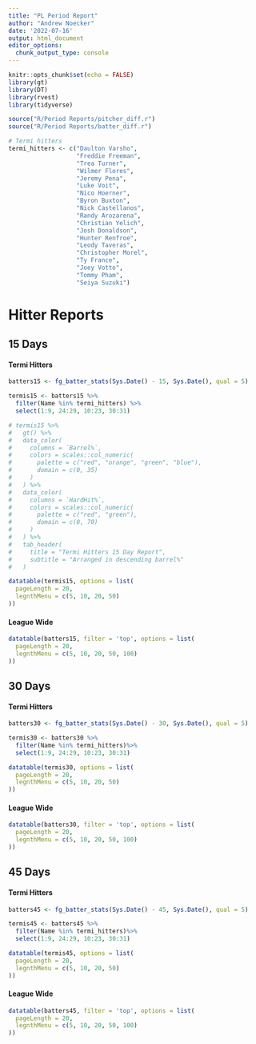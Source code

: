 ```yaml
---
title: "PL Period Report"
author: "Andrew Noecker"
date: '2022-07-16'
output: html_document
editor_options: 
  chunk_output_type: console
---
```


```r
knitr::opts_chunk$set(echo = FALSE)
library(gt)
library(DT)
library(rvest)
library(tidyverse)

source("R/Period Reports/pitcher_diff.r")
source("R/Period Reports/batter_diff.r")
```


```r
# Termi hitters
termi_hitters <- c("Daulton Varsho",
                   "Freddie Freeman",
                   "Trea Turner",
                   "Wilmer Flores",
                   "Jeremy Pena", 
                   "Luke Voit",
                   "Nico Hoerner",
                   "Byron Buxton",
                   "Nick Castellanos",
                   "Randy Arozarena",
                   "Christian Yelich",
                   "Josh Donaldson", 
                   "Hunter Renfroe",
                   "Leody Taveras",
                   "Christopher Morel",
                   "Ty France",
                   "Joey Votto",
                   "Tommy Pham",
                   "Seiya Suzuki")
```



# Hitter Reports

## 15 Days 

#### Termi Hitters

```r
batters15 <- fg_batter_stats(Sys.Date() - 15, Sys.Date(), qual = 5) 

termis15 <- batters15 %>%
  filter(Name %in% termi_hitters) %>% 
  select(1:9, 24:29, 10:23, 30:31)

# termis15 %>% 
#   gt() %>% 
#   data_color(
#     columns = `Barrel%`,
#     colors = scales::col_numeric(
#       palette = c("red", "orange", "green", "blue"),
#       domain = c(0, 35)
#     )
#   ) %>%
#   data_color(
#     columns = `HardHit%`,
#     colors = scales::col_numeric(
#       palette = c("red", "green"),
#       domain = c(0, 70)
#     )
#   ) %>%
#   tab_header(
#     title = "Termi Hitters 15 Day Report",
#     subtitle = "Arranged in descending barrel%"
#   )

datatable(termis15, options = list(
  pageLength = 20,
  legnthMenu = c(5, 10, 20, 50)
))

```

#### League Wide

```r
datatable(batters15, filter = 'top', options = list(
  pageLength = 20,
  legnthMenu = c(5, 10, 20, 50, 100)
))
```

## 30 Days 


#### Termi Hitters 

```r
batters30 <- fg_batter_stats(Sys.Date() - 30, Sys.Date(), qual = 5) 

termis30 <- batters30 %>%
  filter(Name %in% termi_hitters)%>% 
  select(1:9, 24:29, 10:23, 30:31)

datatable(termis30, options = list(
  pageLength = 20,
  legnthMenu = c(5, 10, 20, 50)
))
```

#### League Wide

```r
datatable(batters30, filter = 'top', options = list(
  pageLength = 20,
  legnthMenu = c(5, 10, 20, 50, 100)
))
```


## 45 Days 

#### Termi Hitters 

```r
batters45 <- fg_batter_stats(Sys.Date() - 45, Sys.Date(), qual = 5) 

termis45 <- batters45 %>%
  filter(Name %in% termi_hitters)%>% 
  select(1:9, 24:29, 10:23, 30:31)

datatable(termis45, options = list(
  pageLength = 20,
  legnthMenu = c(5, 10, 20, 50)
))

```


#### League Wide

```r
datatable(batters45, filter = 'top', options = list(
  pageLength = 20,
  legnthMenu = c(5, 10, 20, 50, 100)
))
```












